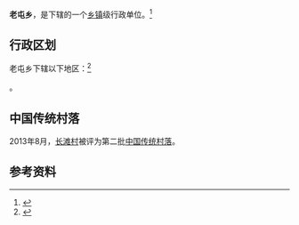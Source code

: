 {{中国乡级行政区|52/26/30/204/000}}

'''老屯乡'''，是{{PRC admin/fullname|52/26/30/204/000|3}}下辖的一个[[乡镇|乡镇]]级行政单位。<ref>{{PRC admin/ref sgc|{{PRC admin/parent|52/26/30/204/000}}}}</ref>

== 行政区划 ==

老屯乡下辖以下地区：<ref>{{PRC admin/ref sgc|52/26/30/204/000}}</ref>

{{PRC admin/children|52/26/30/204/000}}。

==中国传统村落==
2013年8月，[[长滩村|长滩村]]被评为第二批[[中国传统村落|中国传统村落]]。

== 参考资料 ==

{{reflist}}

{{行政区划小作品}}
{{PRC admin/navcat|52/26/30/204/000}}